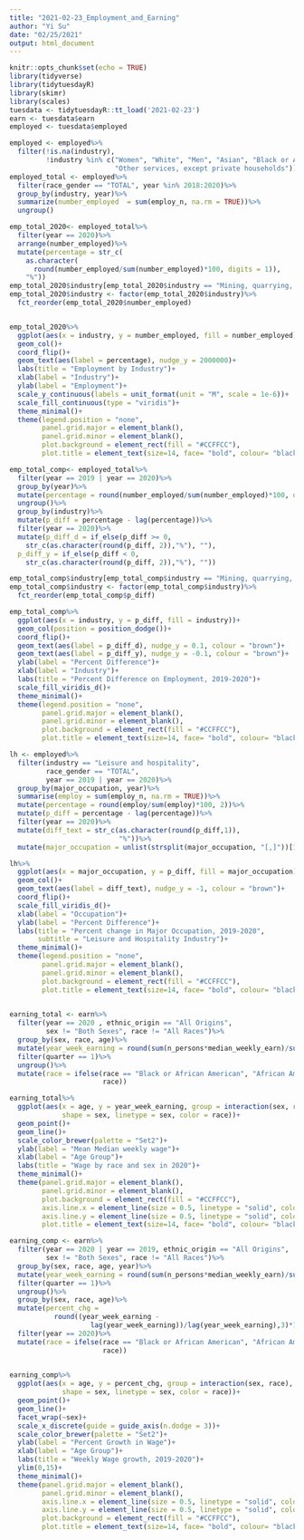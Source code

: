 ```yaml
---
title: "2021-02-23_Employment_and_Earning"
author: "Yi Su"
date: "02/25/2021"
output: html_document
---
```


```r
knitr::opts_chunk$set(echo = TRUE)
library(tidyverse)
library(tidytuesdayR)
library(skimr)
library(scales)
tuesdata <- tidytuesdayR::tt_load('2021-02-23')
earn <- tuesdata$earn
employed <- tuesdata$employed
```


```r
employed <- employed%>%
  filter(!is.na(industry), 
         !industry %in% c("Women", "White", "Men", "Asian", "Black or African American",
                          "Other services, except private households"))
employed_total <- employed%>%
  filter(race_gender == "TOTAL", year %in% 2018:2020)%>%
  group_by(industry, year)%>%
  summarize(number_employed  = sum(employ_n, na.rm = TRUE))%>%
  ungroup()

emp_total_2020<- employed_total%>%
  filter(year == 2020)%>%
  arrange(number_employed)%>%
  mutate(percentage = str_c(
    as.character(
      round(number_employed/sum(number_employed)*100, digits = 1)), 
    "%"))
emp_total_2020$industry[emp_total_2020$industry == "Mining, quarrying, and oil and gas extraction"] <- "Mining"
emp_total_2020$industry <- factor(emp_total_2020$industry)%>%
  fct_reorder(emp_total_2020$number_employed)


emp_total_2020%>%
  ggplot(aes(x = industry, y = number_employed, fill = number_employed))+
  geom_col()+
  coord_flip()+
  geom_text(aes(label = percentage), nudge_y = 2000000)+
  labs(title = "Employment by Industry")+
  xlab(label = "Industry")+
  ylab(label = "Employment")+
  scale_y_continuous(labels = unit_format(unit = "M", scale = 1e-6))+
  scale_fill_continuous(type = "viridis")+
  theme_minimal()+
  theme(legend.position = "none",
        panel.grid.major = element_blank(), 
        panel.grid.minor = element_blank(),
        plot.background = element_rect(fill = "#CCFFCC"),
        plot.title = element_text(size=14, face= "bold", colour= "black" ))
```
```r
emp_total_comp<- employed_total%>%
  filter(year == 2019 | year == 2020)%>%
  group_by(year)%>%
  mutate(percentage = round(number_employed/sum(number_employed)*100, digits = 2))%>%
  ungroup()%>%
  group_by(industry)%>%
  mutate(p_diff = percentage - lag(percentage))%>%
  filter(year == 2020)%>%
  mutate(p_diff_d = if_else(p_diff >= 0,
    str_c(as.character(round(p_diff, 2)),"%"), ""),
  p_diff_y = if_else(p_diff < 0,
    str_c(as.character(round(p_diff, 2)),"%"), ""))

emp_total_comp$industry[emp_total_comp$industry == "Mining, quarrying, and oil and gas extraction"] <- "Mining"
emp_total_comp$industry <- factor(emp_total_comp$industry)%>%
  fct_reorder(emp_total_comp$p_diff)

emp_total_comp%>%
  ggplot(aes(x = industry, y = p_diff, fill = industry))+
  geom_col(position = position_dodge())+
  coord_flip()+
  geom_text(aes(label = p_diff_d), nudge_y = 0.1, colour = "brown")+
  geom_text(aes(label = p_diff_y), nudge_y = -0.1, colour = "brown")+
  ylab(label = "Percent Difference")+
  xlab(label = "Industry")+
  labs(title = "Percent Difference on Employment, 2019-2020")+
  scale_fill_viridis_d()+
  theme_minimal()+
  theme(legend.position = "none",
        panel.grid.major = element_blank(), 
        panel.grid.minor = element_blank(),
        plot.background = element_rect(fill = "#CCFFCC"),
        plot.title = element_text(size=14, face= "bold", colour= "black" ))
```
```r
lh <- employed%>%
  filter(industry == "Leisure and hospitality", 
         race_gender == "TOTAL", 
         year == 2019 | year == 2020)%>%
  group_by(major_occupation, year)%>%
  summarise(employ = sum(employ_n, na.rm = TRUE))%>%
  mutate(percentage = round(employ/sum(employ)*100, 2))%>%
  mutate(p_diff = percentage - lag(percentage))%>%
  filter(year == 2020)%>%
  mutate(diff_text = str_c(as.character(round(p_diff,1)),
                           "%"))%>%
  mutate(major_occupation = unlist(strsplit(major_occupation, "[,]"))[1])

lh%>%
  ggplot(aes(x = major_occupation, y = p_diff, fill = major_occupation))+
  geom_col()+
  geom_text(aes(label = diff_text), nudge_y = -1, colour = "brown")+
  coord_flip()+
  scale_fill_viridis_d()+
  xlab(label = "Occupation")+
  ylab(label = "Percent Difference")+
  labs(title = "Percent change in Major Occupation, 2019-2020",
       subtitle = "Leisure and Hospitality Industry")+
  theme_minimal()+
  theme(legend.position = "none",
        panel.grid.major = element_blank(), 
        panel.grid.minor = element_blank(),
        plot.background = element_rect(fill = "#CCFFCC"),
        plot.title = element_text(size=14, face= "bold", colour= "black" ))
  
```
```r
earning_total <- earn%>%
  filter(year == 2020 , ethnic_origin == "All Origins",
         sex != "Both Sexes", race != "All Races")%>%
  group_by(sex, race, age)%>%
  mutate(year_week_earning = round(sum(n_persons*median_weekly_earn)/sum(n_persons)))%>%
  filter(quarter == 1)%>%
  ungroup()%>%
  mutate(race = ifelse(race == "Black or African American", "African American",
                       race))

earning_total%>%
  ggplot(aes(x = age, y = year_week_earning, group = interaction(sex, race), 
             shape = sex, linetype = sex, color = race))+
  geom_point()+
  geom_line()+
  scale_color_brewer(palette = "Set2")+
  ylab(label = "Mean Median weekly wage")+
  xlab(label = "Age Group")+
  labs(title = "Wage by race and sex in 2020")+
  theme_minimal()+
  theme(panel.grid.major = element_blank(), 
        panel.grid.minor = element_blank(),
        plot.background = element_rect(fill = "#CCFFCC"),
        axis.line.x = element_line(size = 0.5, linetype = "solid", colour = "black"),
        axis.line.y = element_line(size = 0.5, linetype = "solid", colour = "black"),
        plot.title = element_text(size=14, face= "bold", colour= "black" ))
```
```r
earning_comp <- earn%>%
  filter(year == 2020 | year == 2019, ethnic_origin == "All Origins",
         sex != "Both Sexes", race != "All Races")%>%
  group_by(sex, race, age, year)%>%
  mutate(year_week_earning = round(sum(n_persons*median_weekly_earn)/sum(n_persons)))%>%
  filter(quarter == 1)%>%
  ungroup()%>%
  group_by(sex, race, age)%>%
  mutate(percent_chg = 
           round((year_week_earning -
                    lag(year_week_earning))/lag(year_week_earning),3)*100)%>%
  filter(year == 2020)%>%
  mutate(race = ifelse(race == "Black or African American", "African American",
                       race))
  

earning_comp%>%
  ggplot(aes(x = age, y = percent_chg, group = interaction(sex, race), 
             shape = sex, linetype = sex, color = race))+
  geom_point()+
  geom_line()+
  facet_wrap(~sex)+
  scale_x_discrete(guide = guide_axis(n.dodge = 3))+
  scale_color_brewer(palette = "Set2")+
  ylab(label = "Percent Growth in Wage")+
  xlab(label = "Age Group")+
  labs(title = "Weekly Wage growth, 2019-2020")+
  ylim(0,15)+
  theme_minimal()+
  theme(panel.grid.major = element_blank(), 
        panel.grid.minor = element_blank(),
        axis.line.x = element_line(size = 0.5, linetype = "solid", colour = "black"),
        axis.line.y = element_line(size = 0.5, linetype = "solid", colour = "black"),
        plot.background = element_rect(fill = "#CCFFCC"),
        plot.title = element_text(size=14, face= "bold", colour= "black" ))
```
